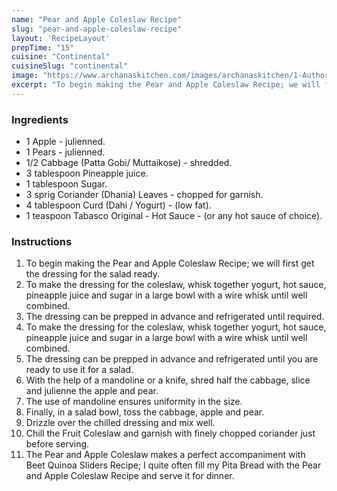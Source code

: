 ---
name: "Pear and Apple Coleslaw Recipe"
slug: "pear-and-apple-coleslaw-recipe"
layout: 'RecipeLayout'
prepTime: "15"
cuisine: "Continental"
cuisineSlug: "continental"
image: "https://www.archanaskitchen.com/images/archanaskitchen/1-Author/Shyma_Menon/Pear_Apple_Coleslaw_Recipe.jpg"
excerpt: "To begin making the Pear and Apple Coleslaw Recipe; we will first get the dressing for the salad ready"
---

### Ingredients

- 1 Apple - julienned.
- 1 Pears - julienned.
- 1/2 Cabbage (Patta Gobi/ Muttaikose) - shredded.
- 3 tablespoon Pineapple juice.
- 1 tablespoon Sugar.
- 3 sprig Coriander (Dhania) Leaves - chopped for garnish.
- 4 tablespoon Curd (Dahi / Yogurt) - (low fat).
- 1 teaspoon Tabasco Original - Hot Sauce - (or any hot sauce of choice).

### Instructions

1. To begin making the Pear and Apple Coleslaw Recipe; we will first get the dressing for the salad ready.
1. To make the dressing for the coleslaw, whisk together yogurt, hot sauce, pineapple juice and sugar in a large bowl with a wire whisk until well combined.
1. The dressing can be prepped in advance and refrigerated until required.
1. To make the dressing for the coleslaw, whisk together yogurt, hot sauce, pineapple juice and sugar in a large bowl with a wire whisk until well combined.
1. The dressing can be prepped in advance and refrigerated until you are ready to use it for a salad.
1. With the help of a mandoline or a knife, shred half the cabbage, slice and julienne the apple and pear.
1. The use of mandoline ensures uniformity in the size.
1. Finally, in a salad bowl, toss the cabbage, apple and pear.
1. Drizzle over the chilled dressing and mix well.
1. Chill the Fruit Coleslaw and garnish with finely chopped coriander just before serving.
1. The Pear and Apple Coleslaw makes a perfect accompaniment with Beet Quinoa Sliders Recipe; I quite often fill my Pita Bread with the Pear and Apple Coleslaw Recipe and serve it for dinner.

